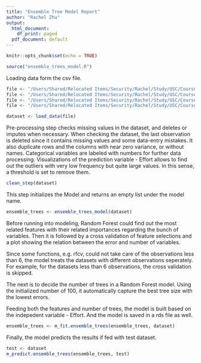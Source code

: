 ```yaml
---
title: "Ensemble Tree Model Report"
author: "Rachel Zhu"
output:
  html_document:
    df_print: paged
  pdf_document: default
---
```


```r
knitr::opts_chunk$set(echo = TRUE)

source("ensemble_trees_model.R")
```

Loading data form the csv file.

```r
file <- "/Users/Shared/Relocated Items/Security/Rachel/Study/USC/Coursework/Directed Research/git/data/Benchmark/dsets/D1.csv"
file <- "/Users/Shared/Relocated Items/Security/Rachel/Study/USC/Coursework/Directed Research/git/data/Benchmark/dsets/D2.csv"
file <- "/Users/Shared/Relocated Items/Security/Rachel/Study/USC/Coursework/Directed Research/git/data/Benchmark/dsets/D3.csv"
file <- "/Users/Shared/Relocated Items/Security/Rachel/Study/USC/Coursework/Directed Research/git/data/Benchmark/dsets/D4.csv"

dataset <- load_data(file)
```

Pre-processing step checks missing values in the dataset, and deletes or imputes when necessary. When checking the dataset, the last observation is deleted since it contains missing values and some data-entry mistakes. It also duplicate rows and the columns with near zero variance, or without names. Categorical variables are labeled with numbers for further data processing. Visualizations of the prediction variable - Effort allows to find out the outliers with very low frequency but quite large values. In this sense, a threshold is set to remove them.

```r
clean_step(dataset)
```

This step initializes the Model and returns an empty list under the model name.

```r
ensemble_trees <- ensemble_trees_model(dataset)
```

Before running into modeling, Random Forest could find out the most related features with their related importances regarding the bunch of variables. Then it is followed by a cross validation of feature selections and a plot showing the relation between the error and number of variables.

Since some functions, e.g. rfcv, could not take care of the observations less than 6, the model treats the datasets with different observations seperately. For example, for the datasets less than 6 observations, the cross validation is skipped.

The next is to decide the number of trees in a Random Forest model. Using the initialized number of 100, it automatically capture the best tree size with the lowest errors. 

Feeding both the features and number of trees, the model is built based on the indepedent variable - Effort. And the model is saved in a rds file as well. 

```r
ensemble_trees <- m_fit.ensemble_trees(ensemble_trees, dataset)
```

Finally, the model predicts the results if fed with test dataset.

```r
test <- dataset
m_predict.ensemble_trees(ensemble_trees, test)
```
